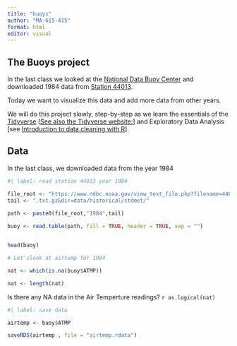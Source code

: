 ```yaml
---
title: "buoys"
author: "MA-615-415"
format: html
editor: visual
---
```


## The Buoys project

In the last class we looked at the [National Data Buoy Center](https://www.ndbc.noaa.gov/) and downloaded 1984 data from [Station 44013](https://www.ndbc.noaa.gov/station_page.php?station=44013).

Today we want to visualize this data and add more data from other years.

We will do this project slowly, step-by-step as we learn the essentials of the [Tidyverse](https://www.google.com/search?q=cran+r+tidyverse&rlz=1C1GCEU_enUS1148US1148&oq=cran+r+tidyverse&gs_lcrp=EgZjaHJvbWUyBggAEEUYOTIHCAEQIRiPAtIBCDY1NDdqMGo3qAIAsAIA&sourceid=chrome&ie=UTF-8) [[See also the Tidyverse website:](https://www.tidyverse.org/)] and Exploratory Data Analysis [see <a href="https://cran.r-project.org/doc/contrib/de_Jonge+van_der_Loo-Introduction_to_data_cleaning_with_R.pdf">
Introduction to data cleaning with R</a>].

## Data

In the last class, we downloaded data from the year 1984

```r
#| label: read station 44013 year 1984 

file_root <- "https://www.ndbc.noaa.gov/view_text_file.php?filename=44013h"
tail <- ".txt.gz&dir=data/historical/stdmet/"
    
path <- paste0(file_root,"1984",tail)

buoy <- read.table(path, fill = TRUE, header = TRUE, sep = "")


head(buoy)

# Let'slook at airtemp for 1984

nat <- which(is.na(buoy$ATMP))

nat <- length(nat)


```

Is there any NA data in the Air Temperture readings? 
`r as.logical(nat)`

```r
#| label: save data

airtemp <- buoy$ATMP

saveRDS(airtemp , file = "airtemp.rdata")

```


